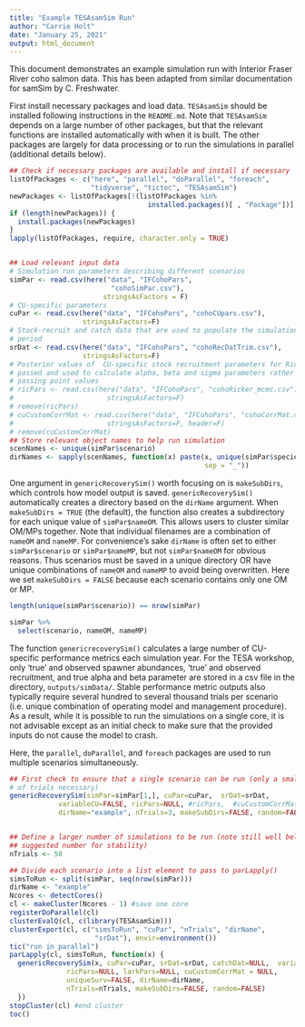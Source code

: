 ```yaml
---
title: "Example TESAsamSim Run"
author: "Carrie Holt"
date: "January 25, 2021"
output: html_document
---
```


This document demonstrates an example simulation run with Interior Fraser River coho salmon data. This has been adapted from similar documentation for samSim by C. Freshwater.


First install necessary packages and load data. `TESAsamSim` should be installed following instructions in the `README.md`. Note that `TESAsamSim` depends on a large number of other packages, but that the relevant functions are installed automatically with when it is built. The other packages are largely for data processing or to run the simulations in parallel (additional details below).

```r
## Check if necessary packages are available and install if necessary
listOfPackages <- c("here", "parallel", "doParallel", "foreach", 
                    "tidyverse", "tictoc", "TESAsamSim")
newPackages <- listOfPackages[!(listOfPackages %in% 
                                  installed.packages()[ , "Package"])]
if (length(newPackages)) {
  install.packages(newPackages)
}
lapply(listOfPackages, require, character.only = TRUE)


## Load relevant input data
# Simulation run parameters describing different scenarios
simPar <- read.csv(here("data", "IFCohoPars",
                         "cohoSimPar.csv"),
                       stringsAsFactors = F)
# CU-specific parameters
cuPar <- read.csv(here("data", "IFCohoPars", "cohoCUpars.csv"),
                  stringsAsFactors=F)
# Stock-recruit and catch data that are used to populate the simulation priming
# period
srDat <- read.csv(here("data", "IFCohoPars", "cohoRecDatTrim.csv"),
                  stringsAsFactors=F)
# Posterior values of  CU-specific stock recruitment parameters for Ricker 
# passed and used to calculate alpha, beta and sigma parameters rather than 
# passing point values 
# ricPars <- read.csv(here("data", "IFCohoPars", "cohoRicker_mcmc.csv"),
#                       stringsAsFactors=F)
# remove(ricPars)
# cuCustomCorrMat <- read.csv(here("data", "IFCohoPars", "cohoCorrMat.csv"),
#                       stringsAsFactors=F, header=F)
# remove(cuCustomCorrMat)
## Store relevant object names to help run simulation 
scenNames <- unique(simPar$scenario)
dirNames <- sapply(scenNames, function(x) paste(x, unique(simPar$species),
                                                sep = "_"))
```

One argument in `genericRecoverySim()` worth focusing on is `makeSubDirs`, which controls how model output is saved. `genericRecoverySim()` automatically creates a directory based on the `dirName` argument. When `makeSubDirs = TRUE` (the default), the function also creates a subdirectory for each unique value of `simPar$nameOM`. This allows users to cluster similar OM/MPs together. Note that individual filenames are a combination of `nameOM` and `nameMP`.  For convenience's sake `dirName` is often set to either `simPar$scenario` or `simPar$nameMP`, but not `simPar$nameOM` for obvious reasons. Thus scenarios must be saved in a unique directory OR have unique combinations of `nameOM` and `nameMP` to avoid being overwritten. Here we set `makeSubDirs = FALSE` because each scenario contains only one OM or MP. 

```r
length(unique(simPar$scenario)) == nrow(simPar)

simPar %>% 
  select(scenario, nameOM, nameMP)
```


The function `genericrecoverySim()` calculates  a large number of CU-specific performance metrics each simulation year. For the TESA workshop, only 'true' and observed spawner abundances, 'true' and observed recruitment, and true alpha and beta parameter are stored in a csv file in the directory, `outputs/simData/`. Stable performance metric outputs also typically require several hundred to several thousand trials per scenario (i.e. unique combination of operating model and management procedure). As a result, while it is possible to run the simulations on a single core, it is not advisable except as an initial check to make sure that the provided inputs do not cause the model to crash.

Here, the `parallel`, `doParallel`, and `foreach` packages are used to run multiple scenarios simultaneously.


```r
## First check to ensure that a single scenario can be run (only a small number
# of trials necessary)
genericRecoverySim(simPar=simPar[1,], cuPar=cuPar,  srDat=srDat,
            variableCU=FALSE, ricPars=NULL, #ricPars,  #cuCustomCorrMat = cuCustomCorrMat,
            dirName="example", nTrials=3, makeSubDirs=FALSE, random=FALSE)


## Define a larger number of simulations to be run (note still well below 
## suggested number for stability)
nTrials <- 50

## Divide each scenario into a list element to pass to parLapply()
simsToRun <- split(simPar, seq(nrow(simPar)))
dirName <- "example"
Ncores <- detectCores()
cl <- makeCluster(Ncores - 1) #save one core
registerDoParallel(cl)
clusterEvalQ(cl, c(library(TESAsamSim)))
clusterExport(cl, c("simsToRun", "cuPar", "nTrials", "dirName",
                     "srDat"), envir=environment())
tic("run in parallel")
parLapply(cl, simsToRun, function(x) {
  genericRecoverySim(x, cuPar=cuPar, srDat=srDat, catchDat=NULL,  variableCU=FALSE,
              ricPars=NULL, larkPars=NULL, cuCustomCorrMat = NULL, 
              uniqueSurv=FALSE, dirName=dirName, 
              nTrials=nTrials, makeSubDirs=FALSE, random=FALSE)
  })
stopCluster(cl) #end cluster
toc()
```
